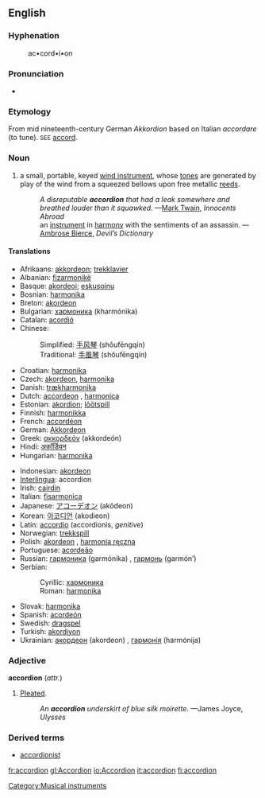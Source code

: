 {{wikipedia}}
==English==
===Hyphenation===
:ac•cord•i•on

===Pronunciation===
*{{IPA|/əˈkɔɹ.di.ˌən/}}

===Etymology===
From mid nineteenth-century German ''Akkordion'' based on Italian ''accordare'' (to tune). <small>SEE</small> [[accord]].

===Noun===
{{en-noun-reg}} 

# a small, portable, keyed [[wind instrument]], whose [[tone]]s are generated by play of the wind from a squeezed bellows upon free metallic [[reed]]s.
#:''A disreputable '''accordion''' that had a leak somewhere and breathed louder than it squawked.'' —[[Mark Twain]], ''Innocents Abroad''
#:an [[musical instrument|instrument]] in [[harmony]] with the sentiments of an assassin. — [[Ambrose Bierce]], ''Devil’s Dictionary''

====Translations====
{{top}}
*Afrikaans: [[akkordeon]]; [[trekklavier]]
*Albanian: [[fizarmonikë]] {{f}}
*Basque: [[akordeoi]]; [[eskusoinu]]
*Bosnian: [[harmonika#Bosnian|harmonika]] {{f}}
*Breton: [[akordeon]] {{m}}
*Bulgarian: [[хармоника]] (kharmónika) {{f}}
*Catalan: [[acordió]] {{m}}
*Chinese:
*:Simplified: [[手风琴]] (shǒufēngqín)
*:Traditional: [[手風琴]] (shǒufēngqín)
*Croatian: [[harmonika#Croatian|harmonika]] {{f}}
*Czech: [[akordeon]], [[harmonika]]
*Danish: [[trækharmonika]]
*Dutch: [[accordeon]] {{n}}, [[harmonica]] {{m}}
*Estonian: [[akordion]]; [[lõõtspill]]
*Finnish: [[harmonikka]]
*French: [[accordéon]] {{m}}
*German: [[Akkordeon]] {{n}}
*Greek: [[ακκορδεόν]] (akkordeón) {{n}}
*Hindi: [[अकॉर्डियन]]
*Hungarian: [[harmonika]]
{{mid}} 
*Indonesian: [[akordeon]]
*[[Interlingua]]: accordion
*Irish: [[cairdín]] {{m}}
*Italian: [[fisarmonica]] {{f}}
*Japanese: [[アコーデオン]] (akōdeon)
*Korean: [[아코디언]] (akodieon)
*Latin: [[accordio]] {{f}} (accordionis, ''genitive'')
*Norwegian: [[trekkspill]]
*Polish: [[akordeon]] {{m}}, [[harmonia ręczna]] {{f}}
*Portuguese: [[acordeão]]
*Russian: [[гармоника]] (garmónika) {{f}}, [[гармонь]] (garmón’) {{f}}
*Serbian:
*:Cyrillic: [[хармоника#Serbian|хармоника]] {{f}}
*:Roman: [[harmonika#Serbian|harmonika]] {{f}}
*Slovak: [[harmonika]] {{f}}
*Spanish: [[acordeón]] {{m}}
*Swedish: [[dragspel]] {{n}}
*Turkish: [[akordiyon]]
*Ukrainian: [[акордеон]] (akordeon) {{m}}, [[гармонія]] (harmónija) {{f}}
{{bottom}}

===Adjective===
'''accordion'''  (''attr.'')

# [[pleat|Pleated]].
#:''An '''accordion''' underskirt of blue silk moirette.''  —James Joyce, ''Ulysses''

===Derived terms===
*[[accordionist]]

[[Category:Musical instruments]]

[[fr:accordion]]
[[gl:Accordion]]
[[io:Accordion]]
[[it:accordion]]
[[fi:accordion]]